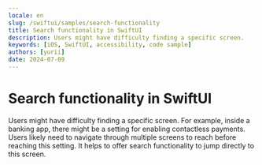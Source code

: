 ```yaml
---
locale: en
slug: /swiftui/samples/search-functionality
title: Search functionality in SwiftUI
description: Users might have difficulty finding a specific screen.
keywords: [iOS, SwiftUI, accessibility, code sample]
authors: [yurii]
date: 2024-07-09
---
```


# Search functionality in SwiftUI

Users might have difficulty finding a specific screen. For example, inside a banking app, there might be a setting for enabling contactless payments. Users likely need to navigate through multiple screens to reach before reaching this setting. It helps to offer search functionality to jump directly to this screen.

<CodeSample id="screen-search" framework="swiftui" locale="en"/>

